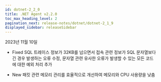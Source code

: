 ```yaml
---
id: dotnet-2_2_0
title: .NET Agent v2.2.0
toc_max_heading_level: 2
pagination_next: release-notes/dotnet/dotnet-2_1_9
displayed_sidebar: releaseSidebar
---
```


2023년 11월 10일

- <Status>Fixed</Status> SQL 트레이스 정보가 32KB를 넘으면서 접속 관련 정보가 SQL 문자열보다 긴 경우 발생하는 오류 수정, 문자열 관련 유사한 오류가 발생할 수 있는 모든 코드에 대한 예외 처리 추가

- <Status>New</Status> 패킷 관련 메모리 관리를 효율적으로 개선하여 메모리와 CPU 사용량을 낮춤